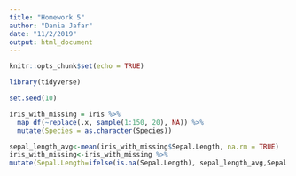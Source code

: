 ```yaml
---
title: "Homework 5"
author: "Dania Jafar"
date: "11/2/2019"
output: html_document
---
```


```r
knitr::opts_chunk$set(echo = TRUE)

library(tidyverse)

set.seed(10)

iris_with_missing = iris %>% 
  map_df(~replace(.x, sample(1:150, 20), NA)) %>%
  mutate(Species = as.character(Species))
```

```r
sepal_length_avg<-mean(iris_with_missing$Sepal.Length, na.rm = TRUE)
iris_with_missing<-iris_with_missing %>%
mutate(Sepal.Length=ifelse(is.na(Sepal.Length), sepal_length_avg,Sepal.Length)) #replacing the NAs in the column Sepal.Length with the average of values in that column 
```

